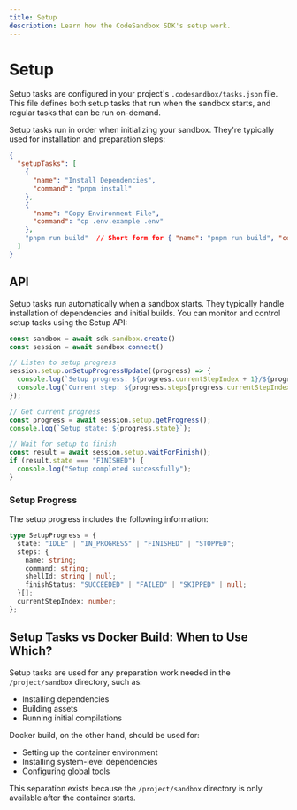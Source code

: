 ```yaml
---
title: Setup
description: Learn how the CodeSandbox SDK's setup work.
---
```



# Setup

Setup tasks are configured in your project's `.codesandbox/tasks.json` file. This file defines both setup tasks that run when the sandbox starts, and regular tasks that can be run on-demand.

Setup tasks run in order when initializing your sandbox. They're typically used for installation and preparation steps:

```json
{
  "setupTasks": [
    {
      "name": "Install Dependencies",
      "command": "pnpm install"
    },
    {
      "name": "Copy Environment File",
      "command": "cp .env.example .env"
    },
    "pnpm run build"  // Short form for { "name": "pnpm run build", "command": "pnpm run build" }
  ]
}
```

## API

Setup tasks run automatically when a sandbox starts. They typically handle installation of dependencies and initial builds. You can monitor and control setup tasks using the Setup API:

```ts
const sandbox = await sdk.sandbox.create()
const session = await sandbox.connect()

// Listen to setup progress
session.setup.onSetupProgressUpdate((progress) => {
  console.log(`Setup progress: ${progress.currentStepIndex + 1}/${progress.steps.length}`);
  console.log(`Current step: ${progress.steps[progress.currentStepIndex].name}`);
});

// Get current progress
const progress = await session.setup.getProgress();
console.log(`Setup state: ${progress.state}`);

// Wait for setup to finish
const result = await session.setup.waitForFinish();
if (result.state === "FINISHED") {
  console.log("Setup completed successfully");
}
```

### Setup Progress

The setup progress includes the following information:

```ts
type SetupProgress = {
  state: "IDLE" | "IN_PROGRESS" | "FINISHED" | "STOPPED";
  steps: {
    name: string;
    command: string;
    shellId: string | null;
    finishStatus: "SUCCEEDED" | "FAILED" | "SKIPPED" | null;
  }[];
  currentStepIndex: number;
};
```

## Setup Tasks vs Docker Build: When to Use Which?

Setup tasks are used for any preparation work needed in the `/project/sandbox` directory, such as:

- Installing dependencies
- Building assets
- Running initial compilations

Docker build, on the other hand, should be used for:

- Setting up the container environment
- Installing system-level dependencies
- Configuring global tools

This separation exists because the `/project/sandbox` directory is only available after the container starts.
